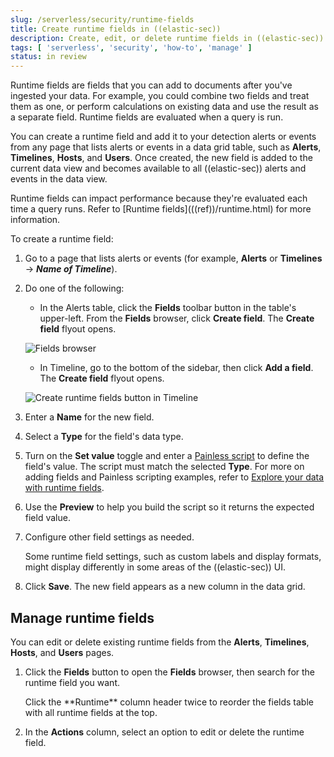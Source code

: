 ```yaml
---
slug: /serverless/security/runtime-fields
title: Create runtime fields in ((elastic-sec))
description: Create, edit, or delete runtime fields in ((elastic-sec)).
tags: [ 'serverless', 'security', 'how-to', 'manage' ]
status: in review
---
```


<div id="runtime-fields"></div>

Runtime fields are fields that you can add to documents after you've ingested your data. For example, you could combine two fields and treat them as one, or perform calculations on existing data and use the result as a separate field. Runtime fields are evaluated when a query is run. 

You can create a runtime field and add it to your detection alerts or events from any page that lists alerts or events in a data grid table, such as **Alerts**, **Timelines**, **Hosts**, and **Users**. Once created, the new field is added to the current <DocLink slug="/serverless/security/data-views-in-sec">data view</DocLink> and becomes available to all ((elastic-sec)) alerts and events in the data view.

<DocCallOut title="Note">
Runtime fields can impact performance because they're evaluated each time a query runs. Refer to [Runtime fields](((ref))/runtime.html) for more information.
</DocCallOut>

To create a runtime field: 

1. Go to a page that lists alerts or events (for example, **Alerts** or **Timelines** → **_Name of Timeline_**).

1. Do one of the following:

   * In the Alerts table, click the **Fields** toolbar button in the table's upper-left. From the **Fields** browser, click **Create field**. The **Create field** flyout opens. 

    ![Fields browser](../images/runtime-fields/-reference-fields-browser.png)

   * In Timeline, go to the bottom of the sidebar, then click **Add a field**. The **Create field** flyout opens.

    ![Create runtime fields button in Timeline](../images/runtime-fields/-reference-create-runtime-fields-timeline.png)

1. Enter a **Name** for the new field.

1. Select a **Type** for the field's data type.

1. Turn on the **Set value** toggle and enter a [Painless script](((ref))/modules-scripting-painless.html) to define the field's value. The script must match the selected **Type**. For more on adding fields and Painless scripting examples, refer to [Explore your data with runtime fields](((kibana-ref))/managing-data-views.html#runtime-fields).

1. Use the **Preview** to help you build the script so it returns the expected field value.

1. Configure other field settings as needed. 

    <DocCallOut title="Note">
    Some runtime field settings, such as custom labels and display formats, might display differently in some areas of the ((elastic-sec)) UI. 
    </DocCallOut>

1. Click **Save**. The new field appears as a new column in the data grid.

<div id="manage-runtime-fields"></div>

## Manage runtime fields

You can edit or delete existing runtime fields from the **Alerts**, **Timelines**, **Hosts**, and **Users** pages.

1. Click the **Fields** button to open the **Fields** browser, then search for the runtime field you want.

    <DocCallOut title="Tip">
    Click the **Runtime** column header twice to reorder the fields table with all runtime fields at the top.
    </DocCallOut>

1. In the **Actions** column, select an option to edit or delete the runtime field.

